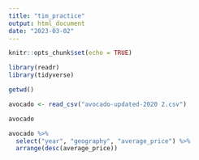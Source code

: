 ```yaml
---
title: "tim_practice"
output: html_document
date: "2023-03-02"
---
```


```r
knitr::opts_chunk$set(echo = TRUE)
```

```r
library(readr)
library(tidyverse)
```

```r
getwd()
```


```r
avocado <- read_csv("avocado-updated-2020 2.csv")
```
```r
avocado
```
```r
avocado %>% 
  select("year", "geography", "average_price") %>% 
  arrange(desc(average_price))

```

